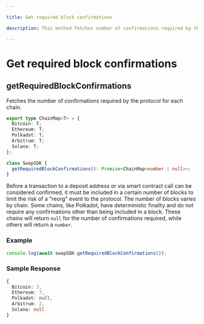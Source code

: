 ```yaml
---

title: Get required block confirmations

description: This method fetches number of confirmations required by the protocol for each chain.

---
```


# Get required block confirmations

## getRequiredBlockConfirmations

Fetches the number of confirmations required by the protocol for each chain.

```typescript copy
export type ChainMap<T> = {
  Bitcoin: T;
  Ethereum: T;
  Polkadot: T;
  Arbitrum: T;
  Solana: T;
};

class SwapSDK {
  getRequiredBlockConfirmations(): Promise<ChainMap<number | null>>;
}
```

Before a transaction to a deposit address or via smart contract call can be
considered confirmed, it must be included in a certain number of blocks to limit
the risk of a "reorg" event to the protocol. The number of blocks varies by chain. Some chains,
like Polkadot, have deterministic finality and do not require any confirmations
other than being included in a block. These chains will return `null` for the
number of confirmations required, while others will return a `number`.

### Example


```javascript
console.log(await swapSDK.getRequiredBlockConfirmations());
```

### Sample Response

```ts
{
  Bitcoin: 3,
  Ethereum: 7,
  Polkadot: null,
  Arbitrum: 2,
  Solana: null
}
```
